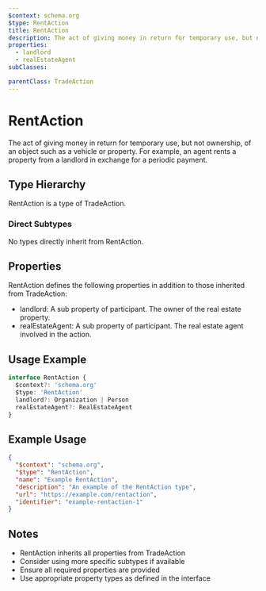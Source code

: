 ```yaml
---
$context: schema.org
$type: RentAction
title: RentAction
description: The act of giving money in return for temporary use, but not ownership, of an object such as a vehicle or property. For example, an agent rents a property from a landlord in exchange for a periodic payment.
properties:
  - landlord
  - realEstateAgent
subClasses:

parentClass: TradeAction
---
```


# RentAction

The act of giving money in return for temporary use, but not ownership, of an object such as a vehicle or property. For example, an agent rents a property from a landlord in exchange for a periodic payment.

## Type Hierarchy

RentAction is a type of TradeAction.

### Direct Subtypes

No types directly inherit from RentAction.

## Properties

RentAction defines the following properties in addition to those inherited from TradeAction:

- landlord: A sub property of participant. The owner of the real estate property.
- realEstateAgent: A sub property of participant. The real estate agent involved in the action.

## Usage Example

```typescript
interface RentAction {
  $context?: 'schema.org'
  $type: 'RentAction'
  landlord?: Organization | Person
  realEstateAgent?: RealEstateAgent
}
```

## Example Usage

```json
{
  "$context": "schema.org",
  "$type": "RentAction",
  "name": "Example RentAction",
  "description": "An example of the RentAction type",
  "url": "https://example.com/rentaction",
  "identifier": "example-rentaction-1"
}
```

## Notes

- RentAction inherits all properties from TradeAction
- Consider using more specific subtypes if available
- Ensure all required properties are provided
- Use appropriate property types as defined in the interface
